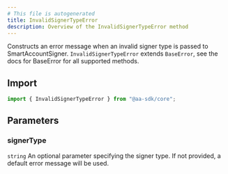 ```yaml
---
# This file is autogenerated
title: InvalidSignerTypeError
description: Overview of the InvalidSignerTypeError method
---
```



Constructs an error message when an invalid signer type is passed to SmartAccountSigner.
<Note>
`InvalidSignerTypeError` extends `BaseError`, see the docs for BaseError for all supported methods.
</Note>

## Import

```ts
import { InvalidSignerTypeError } from "@aa-sdk/core";
```

## Parameters

### signerType

`string`
An optional parameter specifying the signer type. If not provided, a default error message will be used.

